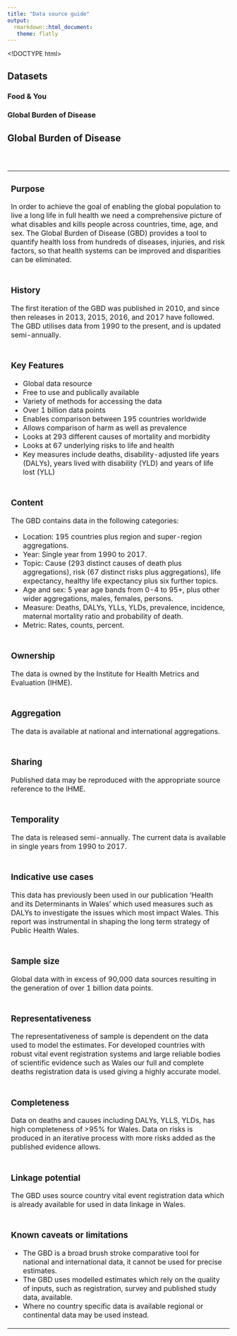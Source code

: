 ---
title: "Data source guide"
output: 
  rmarkdown::html_document:
   theme: flatly
---

<!DOCTYPE html>
<html lang="en">
<head>
  <meta charset="utf-8">
  <meta name="viewport" content="width=device-width, initial-scale=1">
</head>
<body>

## Datasets {.tabset .tabset-fade .tabset-pills}

### Food & You

### Global Burden of Disease


<h2>Global Burden of Disease</h2>

<table class="table table-striped">
<thread>
<tr><td><h3>Purpose</h3> 

<p>
In order to achieve the goal of enabling the global population to live a long life in full health we need a comprehensive picture of what disables and kills people across countries, time, age, and sex. The Global Burden of Disease (GBD) provides a tool to quantify health loss from hundreds of diseases, injuries, and risk factors, so that health systems can be improved and disparities can be eliminated. 
</p>
</td></tr>

    
```{r}
```
   
<tr><td>
<h3>History</h3>

<p>
The first iteration of the GBD was published in 2010, and since then releases in 2013, 2015, 2016, and 2017 have followed. The GBD utilises data from 1990 to the present, and is updated semi-annually.
</p>
</td>
</tr> 
 
<tr><td>
<h3>Key Features</h3>

<Ul>
<li>Global data resource</li>
<li>Free to use and publically available</li>
<li>Variety of methods for accessing the data</li>
<li>Over 1 billion data points </li>
<li>Enables comparison between 195 countries worldwide</li>
<li>Allows comparison of harm as well as prevalence</li>
<li>Looks at 293 different causes of mortality and morbidity</li>
<li>Looks at 67 underlying risks to life and health</li>
<li>Key measures include deaths, disability-adjusted life years (DALYs), years lived with disability (YLD) and years of life lost (YLL)</li>
</ul>
</td></tr>

```{r}
```   
<tr><td> 
<h3>Content</h3>
<p>The GBD contains data in the following categories:</p>
<ul>
<li>Location:  195 countries plus region and super-region aggregations.</li>
<li>Year:  Single year from 1990 to 2017.</li>
<li>Topic:  Cause (293 distinct causes of death plus aggregations), risk (67 distinct risks plus aggregations), life expectancy, healthy life expectancy plus six further topics.</li>
<li>Age and sex:  5 year age bands from 0-4 to 95+, plus other wider aggregations, males, females, persons.</li>
<li>Measure: Deaths, DALYs, YLLs, YLDs, prevalence, incidence, maternal mortality ratio and probability of death.</li>
<li>Metric:  Rates, counts, percent.</li>
</ul>
</tr></td>

```{r}
```
<tr><td>
<h3>Ownership</h3>

<p>
The data is owned by the Institute for Health Metrics and Evaluation (IHME).
</p>
</tr></td>

<tr><td>
<h3>Aggregation</h3>

<p>
The data is available at national and international aggregations.
</p>
</tr></td>

<tr><td>
<h3>Sharing</h3>
<p>
Published data may be reproduced with the appropriate source reference to the IHME.
</p>
</tr></td>

<tr><td>
<h3>Temporality</h3> 
<p>
The data is released semi-annually. The current data is available in single years from 1990 to 2017. 
</p>
</tr></td>

<tr><td>
<h3>Indicative use cases</h3>
<p>
This data has previously been used in our publication 'Health and its Determinants in Wales' which used measures such as DALYs to investigate the issues which most impact Wales. This report was instrumental in shaping the  long term strategy of Public Health Wales.
</p>
</tr></td>

<tr><td>
<h3>Sample size</h3>
<p>
Global data with in excess of 90,000 data sources resulting in the generation of over 1 billion data points.
</p>
</tr></td>

<tr><td>
<h3>Representativeness</h3>
<p>
The representativeness of sample is dependent on the data used to model the estimates. For developed countries with robust vital event registration systems and large reliable bodies of scientific evidence such as Wales our full and complete deaths registration data is used giving a highly accurate model. 
</P>
</tr></td>

<tr><td>
<h3 id="GBD">Completeness</h3>

<p>
Data on deaths and causes including DALYs, YLLS, YLDs, has high completeness of >95% for Wales. Data on risks is produced in an iterative process with more risks added as the published evidence allows.
</p>
</tr></td>

<tr><td>
<h3>Linkage potential</h3>
<p>
The GBD uses source country vital event registration data which is already available for used in data linkage in Wales.
</p>
</tr></td>

<tr><td>
<h3>Known caveats or limitations</h3>

<ul>
<li>The GBD is a broad brush stroke comparative tool for national and international data, it cannot be used for precise estimates.</li> 
<li>The GBD uses modelled estimates which rely on the quality of inputs, such as registration, survey and published study data, available.</li> 
<li>Where no country specific data is available regional or continental data may be used instead.</li>
</ul>
</tr></td>

</div>

</body>
</html>

